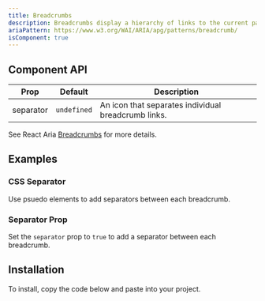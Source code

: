 ```yaml
---
title: Breadcrumbs
description: Breadcrumbs display a hierarchy of links to the current page or resource in an application.
ariaPattern: https://www.w3.org/WAI/ARIA/apg/patterns/breadcrumb/
isComponent: true
---
```


<ComponentDemo name="breadcrumbs" story="default" />
<ComponentSource src="../storybook/src/components/breadcrumbs/stories/default.tsx" />

## Component API

| Prop      | Default     | Description                                         |
| --------- | ----------- | --------------------------------------------------- |
| separator | `undefined` | An icon that separates individual breadcrumb links. |

See React Aria [Breadcrumbs](https://react-spectrum.adobe.com/react-spectrum/Breadcrumbs.html#breadcrumbs) for more details.

## Examples

### CSS Separator

Use psuedo elements to add separators between each breadcrumb.

<ComponentDemo name="breadcrumbs" story="default" />
<ComponentSource src="../storybook/src/components/breadcrumbs/stories/default.tsx" />

### Separator Prop

Set the `separator` prop to `true` to add a separator between each breadcrumb.

<ComponentDemo name="breadcrumbs" story="icon" />
<ComponentSource src="../storybook/src/components/breadcrumbs/stories/icon.tsx" />

## Installation

To install, copy the code below and paste into your project.

<ComponentSource src="../../packages/ui/src/breadcrumbs.tsx" />
